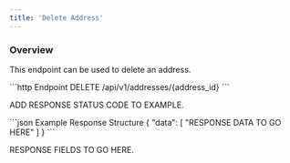 ```yaml
---
title: 'Delete Address'
---
```


### Overview

This endpoint can be used to delete an address.

<RequestExample>
    ```http Endpoint
    DELETE /api/v1/addresses/{address_id}
    ```
</RequestExample>

ADD RESPONSE STATUS CODE TO EXAMPLE.

<ResponseExample>
    ```json Example Response Structure
    {
        "data": [
        "RESPONSE DATA TO GO HERE"
        ]
    }
    ```
</ResponseExample>

RESPONSE FIELDS TO GO HERE.